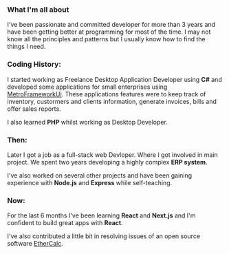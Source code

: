 
<About>

### What I'm all about

I've been passionate and committed developer for more than 3 years and have
been getting better at programming for most of the time. I may not know all
the principles and patterns but I usually know how to find the things I need.

### Coding History:

I started working as Freelance Desktop Application Developer using **C#** and developed some applications for small enterprises
using <a href="https://github.com/thielj/MetroFramework" target="_blank" aria-label="MetroFramework" rel="noopener noreferrer">MetroFrameworkUi</a>. These
applications features were to keep track of inventory, custormers and clients
information, generate invoices, bills and offer sales reports.

I also learned **PHP** whilst working as Desktop Developer.

### Then:

Later I got a job as a full-stack web Devloper. Where I got involved in main project. We spent two years developing a
highly complex **ERP system**.

I've also worked on several other projects and have been gaining experience with **Node.js** and **Express** while self-teaching.

### Now:

For the last 6 months I've been learning **React** and **Next.js** and I'm confident to build great apps with **React**.

I've also contributed a little bit in resolving issues of an open source software <a href="https://github.com/audreyt/ethercalc" target="_blank" aria-label="Ethercalc" rel="noopener noreferrer">EtherCalc</a>.

</About>
